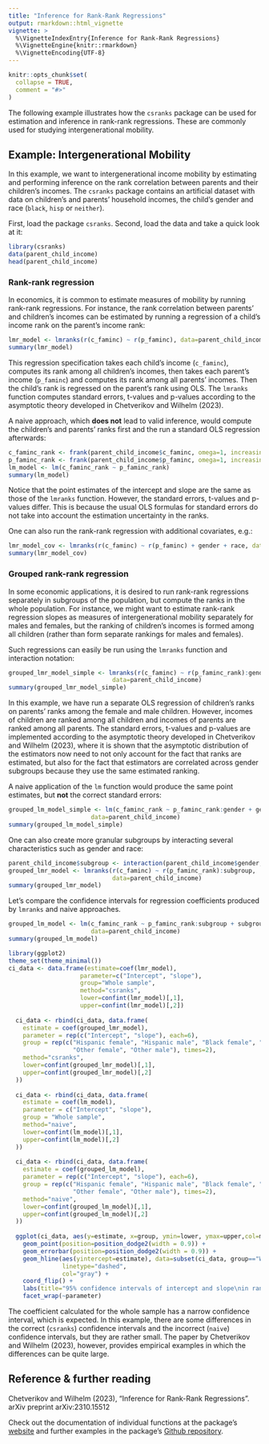 ```yaml
---
title: "Inference for Rank-Rank Regressions"
output: rmarkdown::html_vignette
vignette: >
  %\VignetteIndexEntry{Inference for Rank-Rank Regressions}
  %\VignetteEngine{knitr::rmarkdown}
  %\VignetteEncoding{UTF-8}
---
```


```r
knitr::opts_chunk$set(
  collapse = TRUE,
  comment = "#>"
)
```

The following example illustrates how the `csranks` package can be used for estimation and inference in rank-rank regressions. These are commonly used for studying intergenerational mobility. 

<!-- ## Rank-Rank regression

Denote by $X$ the explanatory variable, $Y$ the outcome variable, and by 
$F_X, F_Y$ CDFs of $X$ and $Y$. We postulate a linear model between
$R_X=F_X(X)$ and $R_Y=F_Y(Y)$:

\[R_Y = c+\rho R_X\]

A naive course of action would be to estimate $R_X$ and $R_Y$ using the empirical 
cumulative distribution function and plug the results into `lm`. However, this approach
ignores the uncertainty originating from rank estimation. An individual 
with income larger than 90% of sample could have income larger than 92 or 87% of the whole
population after all. This ignorance results in inconsistent standard errors, confidence
intervals and p-values of regression coefficients $c$ and $\rho$. 

In the `csranks` package, an asymptotically correct method of calculation of those standard errors
is implemented. The key function in the workflow is `lmranks`. -->

## Example: Intergenerational Mobility

In this example, we want to intergenerational income mobility by estimating and performing inference on the rank correlation between parents and their children's incomes. The `csranks` package contains an artificial dataset with data on children's and parents' household incomes, the child's gender and race (`black`, `hisp` or `neither`).

First, load the package `csranks`. Second, load the data and take a quick look at it:

```r
library(csranks)
data(parent_child_income)
head(parent_child_income)
```

### Rank-rank regression

In economics, it is common to estimate measures of mobility by running rank-rank regressions. For instance, the rank correlation between parents' and children's incomes can be estimated by running a regression of a child's income rank on the parent's income rank:

```r
lmr_model <- lmranks(r(c_faminc) ~ r(p_faminc), data=parent_child_income)
summary(lmr_model)
```

This regression specification takes each child's income (`c_faminc`), computes its rank among all children's incomes, then takes each parent's income (`p_faminc`) and computes its rank among all parents' incomes. Then the child's rank is regressed on the parent's rank using OLS. The `lmranks` function computes standard errors, t-values and p-values according to the asymptotic theory developed in Chetverikov and Wilhelm (2023).

A naive approach, which **does not** lead to valid inference, would compute the children's and parents' ranks first and the run a standard OLS regression afterwards:

```r
c_faminc_rank <- frank(parent_child_income$c_faminc, omega=1, increasing=TRUE)
p_faminc_rank <- frank(parent_child_income$p_faminc, omega=1, increasing=TRUE)
lm_model <- lm(c_faminc_rank ~ p_faminc_rank)
summary(lm_model)
```

Notice that the point estimates of the intercept and slope are the same as those of the `lmranks` function. However, the standard errors, t-values and p-values differ. This is because the usual OLS formulas for standard errors do not take into account the estimation uncertainty in the ranks.

One can also run the rank-rank regression with additional covariates, e.g.:

```r
lmr_model_cov <- lmranks(r(c_faminc) ~ r(p_faminc) + gender + race, data=parent_child_income)
summary(lmr_model_cov)
```

### Grouped rank-rank regression

In some economic applications, it is desired to run rank-rank regressions separately in subgroups of the population, but compute the ranks in the whole population. For instance, we might want to estimate rank-rank regression slopes as measures of intergenerational mobility separately for males and females, but the ranking of children's incomes is formed among all children (rather than form separate rankings for males and females). 

Such regressions can easily be run using the `lmranks` function and interaction notation:

```r
grouped_lmr_model_simple <- lmranks(r(c_faminc) ~ r(p_faminc_rank):gender, 
                             data=parent_child_income)
summary(grouped_lmr_model_simple)
```

In this example, we have run a separate OLS regression of children's ranks on parents' ranks among the female and male children. However, incomes of children are ranked among all children and incomes of parents are ranked among all parents. The standard errors, t-values and p-values are implemented according to the asymptotic theory developed in Chetverikov and Wilhelm (2023), where it is shown that the asymptotic distribution of the estimators now need to not only account for the fact that ranks are estimated, but also for the fact that estimators are correlated across gender subgroups because they use the same estimated ranking.

A naive application of the `lm` function would produce the same point estimates, but **not** the correct standard errors:

```r
grouped_lm_model_simple <- lm(c_faminc_rank ~ p_faminc_rank:gender + gender - 1, #group-wise intercept
                       data=parent_child_income)
summary(grouped_lm_model_simple)

```

One can also create more granular subgroups by interacting several characteristics such as gender and race:

```r
parent_child_income$subgroup <- interaction(parent_child_income$gender, parent_child_income$race)
grouped_lmr_model <- lmranks(r(c_faminc) ~ r(p_faminc_rank):subgroup, 
                             data=parent_child_income)
summary(grouped_lmr_model)
```



Let's compare the confidence intervals for regression coefficients produced
by `lmranks` and naive approaches.

```r
grouped_lm_model <- lm(c_faminc_rank ~ p_faminc_rank:subgroup + subgroup - 1, #group-wise intercept
                       data=parent_child_income)
summary(grouped_lm_model)
```

```r
library(ggplot2)
theme_set(theme_minimal())
ci_data <- data.frame(estimate=coef(lmr_model), 
                    parameter=c("Intercept", "slope"),
                    group="Whole sample",
                    method="csranks", 
                    lower=confint(lmr_model)[,1], 
                    upper=confint(lmr_model)[,2])
  
  ci_data <- rbind(ci_data, data.frame(
    estimate = coef(grouped_lmr_model),
    parameter = rep(c("Intercept", "slope"), each=6),
    group = rep(c("Hispanic female", "Hispanic male", "Black female", "Black male", 
                  "Other female", "Other male"), times=2),
    method="csranks",
    lower=confint(grouped_lmr_model)[,1],
    upper=confint(grouped_lmr_model)[,2]
  ))
  
  ci_data <- rbind(ci_data, data.frame(
    estimate = coef(lm_model),
    parameter = c("Intercept", "slope"),
    group = "Whole sample",
    method="naive",
    lower=confint(lm_model)[,1],
    upper=confint(lm_model)[,2]
  ))
  
  ci_data <- rbind(ci_data, data.frame(
    estimate = coef(grouped_lm_model),
    parameter = rep(c("Intercept", "slope"), each=6),
    group = rep(c("Hispanic female", "Hispanic male", "Black female", "Black male", 
                  "Other female", "Other male"), times=2),
    method="naive",
    lower=confint(grouped_lm_model)[,1],
    upper=confint(grouped_lm_model)[,2]
  ))
  
  ggplot(ci_data, aes(y=estimate, x=group, ymin=lower, ymax=upper,col=method, fill=method)) +
    geom_point(position=position_dodge2(width = 0.9)) +
    geom_errorbar(position=position_dodge2(width = 0.9)) +
    geom_hline(aes(yintercept=estimate), data=subset(ci_data, group=="Whole sample"),
               linetype="dashed",
               col="gray") +
    coord_flip() +
    labs(title="95% confidence intervals of intercept and slope\nin rank-rank regression")+
    facet_wrap(~parameter)
```

The coefficient calculated for the whole sample has a narrow confidence interval, which is
expected. In this example, there are some differences in the correct (`csranks`) confidence intervals and the incorrect (`naive`) confidence intervals, but they are rather small. The paper by Chetverikov and Wilhelm (2023), however, provides empirical examples in which the differences can be quite large.

## Reference & further reading
Chetverikov and Wilhelm (2023), "Inference for Rank-Rank Regressions". arXiv preprint arXiv:2310.15512

Check out the documentation of individual functions at the package's [website](https://danielwilhelm.github.io/R-CS-ranks/) and further examples in the package's [Github repository](https://github.com/danielwilhelm/R-CS-ranks/tree/master/examples).